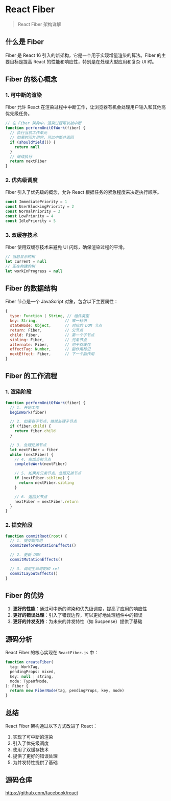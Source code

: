 # React Fiber


> React Fiber 架构详解

## 什么是 Fiber

Fiber 是 React 16 引入的新架构，它是一个用于实现增量渲染的算法。Fiber 的主要目标是提高 React 的性能和响应性，特别是在处理大型应用和复杂 UI 时。

## Fiber 的核心概念

### 1. 可中断的渲染

Fiber 允许 React 在渲染过程中中断工作，让浏览器有机会处理用户输入和其他高优先级任务。

```js
// 在 Fiber 架构中，渲染过程可以被中断
function performUnitOfWork(fiber) {
  // 执行当前工作单元
  // 如果时间片用完，可以中断并返回
  if (shouldYield()) {
    return null
  }
  // 继续执行
  return nextFiber
}
```

### 2. 优先级调度

Fiber 引入了优先级的概念，允许 React 根据任务的紧急程度来决定执行顺序。

```js
const ImmediatePriority = 1
const UserBlockingPriority = 2
const NormalPriority = 3
const LowPriority = 4
const IdlePriority = 5
```

### 3. 双缓存技术

Fiber 使用双缓存技术来避免 UI 闪烁，确保渲染过程的平滑。

```js
// 当前显示的树
let current = null
// 正在构建的树
let workInProgress = null
```

## Fiber 的数据结构

Fiber 节点是一个 JavaScript 对象，包含以下主要属性：

```js
{
  type: Function | String, // 组件类型
  key: String,            // 唯一标识
  stateNode: Object,      // 对应的 DOM 节点
  return: Fiber,          // 父节点
  child: Fiber,           // 第一个子节点
  sibling: Fiber,         // 兄弟节点
  alternate: Fiber,       // 用于双缓存
  effectTag: Number,      // 副作用标记
  nextEffect: Fiber,      // 下一个副作用
}
```

## Fiber 的工作流程

### 1. 渲染阶段

```js
function performUnitOfWork(fiber) {
  // 1. 开始工作
  beginWork(fiber)

  // 2. 如果有子节点，继续处理子节点
  if (fiber.child) {
    return fiber.child
  }

  // 3. 处理兄弟节点
  let nextFiber = fiber
  while (nextFiber) {
    // 4. 完成当前节点
    completeWork(nextFiber)

    // 5. 如果有兄弟节点，处理兄弟节点
    if (nextFiber.sibling) {
      return nextFiber.sibling
    }

    // 6. 返回父节点
    nextFiber = nextFiber.return
  }
}
```

### 2. 提交阶段

```js
function commitRoot(root) {
  // 1. 提交副作用
  commitBeforeMutationEffects()

  // 2. 更新 DOM
  commitMutationEffects()

  // 3. 调用生命周期和 ref
  commitLayoutEffects()
}
```

## Fiber 的优势

1. **更好的性能**：通过可中断的渲染和优先级调度，提高了应用的响应性
2. **更好的错误处理**：引入了错误边界，可以更好地处理组件中的错误
3. **更好的并发支持**：为未来的并发特性（如 Suspense）提供了基础

## 源码分析

React Fiber 的核心实现在 `ReactFiber.js` 中：

```js
function createFiber(
  tag: WorkTag,
  pendingProps: mixed,
  key: null | string,
  mode: TypeOfMode,
): Fiber {
  return new FiberNode(tag, pendingProps, key, mode)
}
```

## 总结

React Fiber 架构通过以下方式改进了 React：

1. 实现了可中断的渲染
2. 引入了优先级调度
3. 使用了双缓存技术
4. 提供了更好的错误处理
5. 为并发特性提供了基础

## 源码仓库

https://github.com/facebook/react
